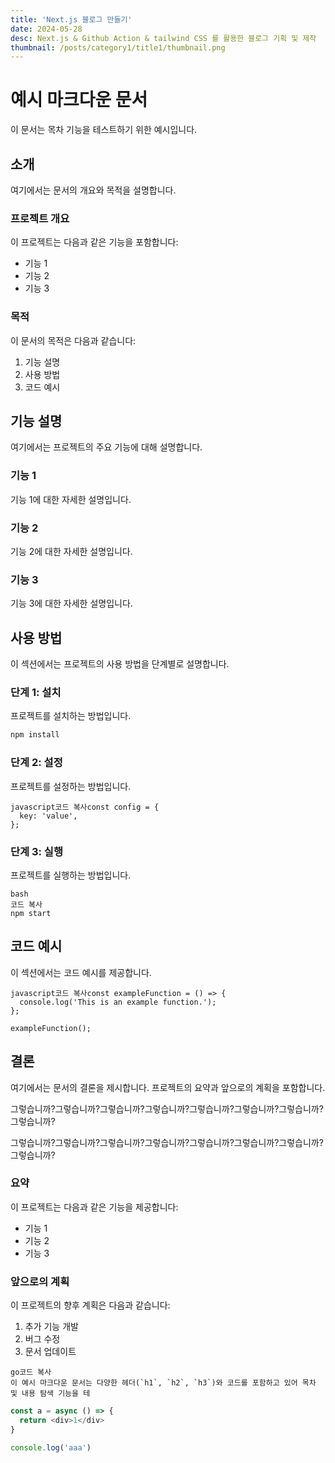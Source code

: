 ```yaml
---
title: 'Next.js 블로그 만들기'
date: 2024-05-28
desc: Next.js & Github Action & tailwind CSS 를 활용한 블로그 기획 및 제작
thumbnail: /posts/category1/title1/thumbnail.png
---
```


# 예시 마크다운 문서

이 문서는 목차 기능을 테스트하기 위한 예시입니다.

## 소개

여기에서는 문서의 개요와 목적을 설명합니다.

### 프로젝트 개요

이 프로젝트는 다음과 같은 기능을 포함합니다:
- 기능 1
- 기능 2
- 기능 3

### 목적

이 문서의 목적은 다음과 같습니다:
1. 기능 설명
2. 사용 방법
3. 코드 예시

## 기능 설명

여기에서는 프로젝트의 주요 기능에 대해 설명합니다.

### 기능 1

기능 1에 대한 자세한 설명입니다.

### 기능 2

기능 2에 대한 자세한 설명입니다.

### 기능 3

기능 3에 대한 자세한 설명입니다.

## 사용 방법

이 섹션에서는 프로젝트의 사용 방법을 단계별로 설명합니다.

### 단계 1: 설치

프로젝트를 설치하는 방법입니다.

```bash
npm install
```

### 단계 2: 설정

프로젝트를 설정하는 방법입니다.

```
javascript코드 복사const config = {
  key: 'value',
};
```

### 단계 3: 실행

프로젝트를 실행하는 방법입니다.

```
bash
코드 복사
npm start
```

## 코드 예시

이 섹션에서는 코드 예시를 제공합니다.

```
javascript코드 복사const exampleFunction = () => {
  console.log('This is an example function.');
};

exampleFunction();
```

## 결론

여기에서는 문서의 결론을 제시합니다. 프로젝트의 요약과 앞으로의 계획을 포함합니다.

그렇습니까?그렇습니까?그렇습니까?그렇습니까?그렇습니까?그렇습니까?그렇습니까?그렇습니까?

그렇습니까?그렇습니까?그렇습니까?그렇습니까?그렇습니까?그렇습니까?그렇습니까?그렇습니까?


### 요약

이 프로젝트는 다음과 같은 기능을 제공합니다:

- 기능 1
- 기능 2
- 기능 3

### 앞으로의 계획

이 프로젝트의 향후 계획은 다음과 같습니다:

1. 추가 기능 개발
2. 버그 수정
3. 문서 업데이트

```
go코드 복사
이 예시 마크다운 문서는 다양한 헤더(`h1`, `h2`, `h3`)와 코드를 포함하고 있어 목차 및 내용 탐색 기능을 테
```


```javascript
const a = async () => {
  return <div>1</div>
}

console.log('aaa')
```
